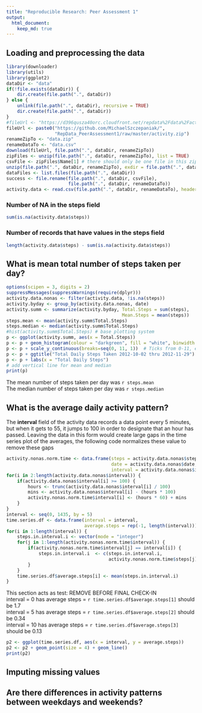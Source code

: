 ```yaml
---
title: "Reproducible Research: Peer Assessment 1"
output: 
  html_document:
    keep_md: true
---
```


## Loading and preprocessing the data

```r
library(downloader)
library(utils)
library(ggplot2)
dataDir <- "data"
if(!file.exists(dataDir)) {
    dir.create(file.path(".", dataDir))
} else {
    unlink(file.path(".", dataDir), recursive = TRUE)
    dir.create(file.path(".", dataDir))
}
#fileUrl <- "https://d396qusza40orc.cloudfront.net/repdata%2Fdata%2Factivity.zip"
fileUrl <- paste0("https://github.com/MichaelSzczepaniak/",
                  "RepData_PeerAssessment1/raw/master/activity.zip")
renameZipTo <- "data.zip"
renameDataTo <- "data.csv"
download(fileUrl, file.path(".", dataDir, renameZipTo))
zipFiles <- unzip(file.path(".", dataDir, renameZipTo), list = TRUE)
csvFile <- zipFiles$Name[1] # there should only be one file in this zip archive
unzip(file.path(".", dataDir, renameZipTo), exdir = file.path(".", dataDir))
dataFiles <- list.files(file.path(".", dataDir))
success <- file.rename(file.path(".", dataDir, csvFile),
                       file.path(".", dataDir, renameDataTo))
activity.data <- read.csv(file.path(".", dataDir, renameDataTo), header = TRUE)

```
### Number of NA in the **steps** field
```r
sum(is.na(activity.data$steps))
```
### Number of records that have values in the **steps** field

```r
length(activity.data$steps) - sum(is.na(activity.data$steps))
```
## What is mean total number of steps taken per day?

```r
options(scipen = 3, digits = 2)
suppressMessages(suppressWarnings(require(dplyr)))
activity.data.nonas <- filter(activity.data, !is.na(steps))
activity.byday <- group_by(activity.data.nonas, date)
activity.summ <- summarize(activity.byday, Total.Steps = sum(steps),
                                           Mean.Steps = mean(steps))
steps.mean <- mean(activity.summ$Total.Steps)
steps.median <- median(activity.summ$Total.Steps)
#hist(activity.summ$Total.Steps) # base plotting system
p <- ggplot(activity.summ, aes(x = Total.Steps))
p <- p + geom_histogram(colour = "darkgreen", fill = "white", binwidth = 1000)
p <- p + scale_y_continuous(breaks=seq(0, 11, 1))  # Ticks from 0-11, every 1
p <- p + ggtitle("Total Daily Steps Taken 2012-10-02 thru 2012-11-29")
p <- p + labs(x = "Total Daily Steps")
# add vertical line for mean and median
print(p)
```

The mean number of steps taken per day was `r steps.mean`  
The median number of steps taken per day was `r steps.median`  

## What is the average daily activity pattern?

The **interval** field of the activity data records a data point every 5 
minutes, but when it gets to 55, it jumps to 100 in order to designate that an 
hour has passed.  Leaving the data in this form would create large gaps in the 
time series plot of the averages, the following code normalizes these value 
to remove these gaps

```r
activity.nonas.norm.time <- data.frame(steps = activity.data.nonas$steps,
                                       date = activity.data.nonas$date,
                                       interval = activity.data.nonas$interval)
for(i in 2:length(activity.data.nonas$interval)) {
    if(activity.data.nonas$interval[i] >= 100) {
        hours <- trunc(activity.data.nonas$interval[i] / 100)
        mins <- activity.data.nonas$interval[i] - (hours * 100)
        activity.nonas.norm.time$interval[i] <- (hours * 60) + mins
    }
}
interval <- seq(0, 1435, by = 5)
time.series.df <- data.frame(interval = interval,
                             average.steps = rep(-1, length(interval)))
for(i in 1:length(interval)) {
    steps.in.interval.i <- vector(mode = "integer")
    for(j in 1:length(activity.nonas.norm.time$interval)) {
        if(activity.nonas.norm.time$interval[j] == interval[i]) {
            steps.in.interval.i  <- c(steps.in.interval.i,
                                      activity.nonas.norm.time$steps[j])
        }
    }
    time.series.df$average.steps[i] <- mean(steps.in.interval.i)
}

```
This section acts as test: REMOVE BEFORE FINAL CHECK-IN  
interval = 0  has average steps = `r time.series.df$average.steps[1]` should be  1.7  
interval = 5  has average steps = `r time.series.df$average.steps[2]` should be 0.34  
interval = 10 has average steps = `r time.series.df$average.steps[3]` should be 0.13  

```r
p2 <- ggplot(time.series.df, aes(x = interval, y = average.steps))
p2 <- p2 + geom_point(size = 4) + geom_line()
print(p2)
```

## Imputing missing values



## Are there differences in activity patterns between weekdays and weekends?

